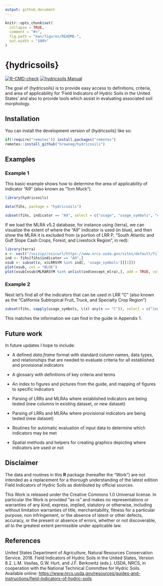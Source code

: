 ```yaml
---
output: github_document
---
```


<!-- README.md is generated from README.Rmd. Please edit that file -->

```r
knitr::opts_chunk$set(
  collapse = TRUE,
  comment = "#>",
  fig.path = "man/figures/README-",
  out.width = "100%"
)
```

# {hydricsoils}

<!-- badges: start -->
[![R-CMD-check](https://github.com/brownag/hydricsoils/actions/workflows/R-CMD-check.yaml/badge.svg)](https://github.com/brownag/hydricsoils/actions/workflows/R-CMD-check.yaml)
[![hydricsoils Manual](https://img.shields.io/badge/docs-HTML-informational)](https://humus.rocks/hydricsoils/)
<!-- badges: end -->

The goal of {hydricsoils} is to provide easy access to definitions, criteria, and area of applicability for 'Field Indicators of Hydric Soils in the United States' and also to provide tools which assist in evaluating associated soil morphology.

## Installation

You can install the development version of {hydricsoils} like so:

``` r
if(!require("remotes")) install.packages("remotes")
remotes::install_github("brownag/hydricsoils")
```

## Examples

### Example 1

This basic example shows how to determine the area of applicability of indicator "A9" (also known as "1cm Muck"). 

```r
library(hydricsoils)

data(fihs, package = "hydricsoils")

subset(fihs, indicator == "A9", select = c("usage", "usage_symbols", "except_mlra"))
```

If we load the MLRA v5.2 database, for instance using {terra}, we can visualize the extent of where the "A9" indicator is used (in blue), and then show the MLRA it is excluded from (a portion of LRR P, "South Atlantic and Gulf Slope Cash Crops, Forest, and Livestock Region", in red):

```r
library(terra)
x <- vect("/vsizip//vsicurl/https://www.nrcs.usda.gov/sites/default/files/2022-10/MLRA_52_2022.zip/MLRA_52_2022")
ind <- fihs[fihs$indicator == "A9",]
xsub <- subset(x, x$LRRSYM %in% ind[, 'usage_symbols'][[1]])
plot(xsub, col = "BLUE")
plot(xsub[xsub$MLRARSYM %in% unlist(ind$except_mlra),], add = TRUE, col = "RED")
```

### Example 2

Next let's find all of the indicators that can be used in LRR "C" (also known as the "California Subtropical Fruit, Truck, and Specialty Crop Region")

```r
subset(fihs, sapply(usage_symbols, \(x) any(x == "C")), select = c("indicator", "indicator_name"))
```

This matches the information we can find in the guide in Appendix 1.

## Future work

In future updates I hope to include:

 - A defined _data.frame_ format with standard column names, data types, and relationships that are needed to evaluate criteria for all established and provisional indicators
 
 - A glossary with definitions of key criteria and terms
 
 - An index to figures and pictures from the guide, and mapping of figures to specific indicators
 
 - Parsing of LRRs and MLRAs where established indicators are being tested (new columns in existing dataset, or new dataset)
 
 - Parsing of LRRs and MLRAs where provisional indicators are being tested (new dataset)

 - Routines for automatic evaluation of input data to determine which indicators may be met
 
 - Spatial methods and helpers for creating graphics depicting where indicators are used or not
 
## Disclaimer

The data and routines in this **R** package (hereafter the "Work") are not intended as a replacement for a thorough understanding of the latest edition Field Indicators of Hydric Soils as distributed by official sources.  

This Work is released under the Creative Commons 1.0 Universal license. In particular the Work is provided "as-is" and makes no representations or warranties of any kind, express, implied, statutory or otherwise, including without limitation warranties of title, merchantability, fitness for a particular purpose, non infringement, or the absence of latent or other defects, accuracy, or the present or absence of errors, whether or not discoverable, all to the greatest extent permissible under applicable law.

## References

United States Department of Agriculture, Natural Resources Conservation Service. 2018. Field Indicators of Hydric Soils in the United States, Version 8.2. L.M. Vasilas, G.W. Hurt, and J.F. Berkowitz (eds.). USDA, NRCS, in cooperation with the National Technical Committee for Hydric Soils. Available online: <https://www.nrcs.usda.gov/resources/guides-and-instructions/field-indicators-of-hydric-soils>
